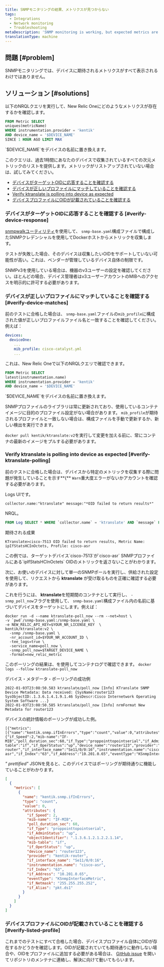 ```yaml
---
title: SNMPモニタリングの結果、メトリクスが見つからない
tags:
  - Integrations
  - Network monitoring
  - Troubleshooting
metaDescription: 'SNMP monitoring is working, but expected metrics are missing.'
translationType: machine
---
```


## 問題 [#problem]

SNMPモニタリングでは、デバイスに期待されるメトリクスがすべて表示されるわけではありません。

## ソリューション [#solutions]

以下のNRQLクエリを実行して、New Relic Oneにどのようなメトリクスが存在するかを確認します。

```sql
FROM Metric SELECT 
uniques(metricName) 
WHERE instrumentation.provider = 'kentik' 
AND device_name = '$DEVICE_NAME'
SINCE 1 HOUR AGO LIMIT MAX
```

<Callout variant="important">
  `$DEVICE_NAME`をデバイスの名前に置き換えます。
</Callout>

このクエリは、過去1時間にあなたのデバイスで収集されているすべての次元メトリックのリストを提供します。メトリックがリストアップされていない場合は、試してみてください。

* [デバイスがターゲットOIDに応答することを確認する](#verify-device-response)
* [デバイスが正しいプロファイルにマッチしていることを確認する](#verify-device-matches)
* [Verify ktranslate is polling into device as expected](#verify-ktranslate-polling)
* [デバイスプロファイルにOIDが記載されていることを確認する](#verify-listed-profile)

### デバイスがターゲットOIDに応答することを確認する [#verify-device-response]

[snmpwalkユーティリティ](/docs/network-performance-monitoring/troubleshooting/snmp-walk)を使用して、 `snmp-base.yaml`構成ファイルで構成したSNMPクレデンシャルを使用してDockerホストからメトリックを収集します。

テストが失敗した場合、そのデバイスは収集したいOIDをサポートしていない可能性が高い。これは、ベンダーが管理しているデバイス自体の制限です。

<Callout variant="tip">
  SNMPv3を使用している場合は、機器のv3ユーザーの設定を確認してください。ほとんどの場合、デバイス管理者はv3ユーザーアカウントのMIBへのアクセスを明示的に許可する必要があります。
</Callout>

### デバイスが正しいプロファイルにマッチしていることを確認する [#verify-device-matches]

前のテストに合格した場合は、 `snmp-base.yaml`ファイルの`mib_profile`に構成された値が正しいプロファイルファイル名と一致することを確認してください。例えば：

```yaml
devices:
  deviceOne:
    ...
    mib_profile: cisco-catalyst.yml
    ...
```

これは、New Relic Oneで以下のNRQLクエリで確認できます。

```sql
FROM Metric SELECT 
latest(instrumentation.name) 
WHERE instrumentation.provider = 'kentik' 
AND device_name = '$DEVICE_NAME'
```

<Callout variant="important">
  `$DEVICE_NAME`をデバイスの名前に置き換えます。
</Callout>

SNMPプロファイルのライブラリは常に更新されており、使用しているコンテナイメージに目的のプロファイル設定がない場合があります。 `mib_profile`が期待されるプロファイルと一致しない場合は、構成ファイルを手動で更新するか、新しい検出を実行できます。

`docker pull kentik/ktranslate:v2`を実行して変更を加える前に、常にコンテナの最新のイメージをプルする必要があります。

### Verify ktranslate is polling into device as expected [#verify-ktranslate-polling]

前のテストに合格した場合は、デバイスから特定のメトリックを収集する際に問題が発生していることを示す**&#x7B;** `Warn`重大度エラーがないかアカウントを確認する必要があります。

Logs UIです。

```shell
collector.name:"ktranslate" message:"*OID failed to return results*"
```

NRQL。

```sql
FROM Log SELECT * WHERE `collector.name` = 'ktranslate' AND `message` LIKE '%OID failed to return results%'
```

期待される成果

```
KTranslate>cisco-7513 OID failed to return results, Metric Name: ipIfStatsHCInOctets, Profile: cisco-asr
```

<Callout variant="tip">
  この例では、ターゲットデバイス`cisco-7513`が`cisco-asr` SNMPプロファイルにある`ipIfStatsHCInOctets` OIDのメトリックを返さないことがわかります。
</Callout>

次に、お使いのデバイスに対して単一のSNMPポールを実行し、供給された設定を使用して、リクエストから **ktranslate** が受け取るものを正確に確認する必要があります。

これを行うには、 **ktranslate**を短期間のコンテナとして実行し、 `-snmp_poll_now`フラグを使用して、 `snmp-base.yaml`構成ファイル内の名前に基づいてデバイスをターゲットにします。例えば：

```shell
docker run -d --name ktranslate-poll_now --rm --net=host \
-v `pwd`/snmp-base.yaml:/snmp-base.yaml \
-e NEW_RELIC_API_KEY=$YOUR_NR_LICENSE_KEY  \
kentik/ktranslate:v2 \
  -snmp /snmp-base.yaml \
  -nr_account_id=$YOUR_NR_ACCOUNT_ID \
  -tee_logs=true \
  -service_name=poll_now \
  -snmp_poll_now=$TARGET_DEVICE_NAME \
  -format=new_relic_metric
```

このポーリングの結果は、を使用してコンテナログで確認できます。 `docker logs --follow ktranslate-poll_now`

デバイス・メタデータ・ポーリングの成功例

```
2022-01-03T23:08:50.583 ktranslate/poll_now [Info] KTranslate SNMP Device Metadata: Data received: {SysName:router123 SysObjectID:.1.3.6.1.4.1.9.1.46 SysDescr:Cisco Internetwork Operating System Software ...}
2022-01-03T23:08:50.585 ktranslate/poll_now [Info] nrmFormat New Metadata for router123
```

デバイスの統計情報のポーリングが成功した例。

```
[{"metrics":[{"name":"kentik.snmp.ifInErrors","type":"count","value":0,"attributes":{"if_Speed":2,"mib-name":"IF-MIB","poll_duration_sec":60,"if_Type":"proppointtopointserial","if_AdminStatus":"up","objectIdentifier":".1.3.6.1.2.1.2.2.1.14","mib-table":"if","if_OperStatus":"up","device_name":"router123","provider":"kentik-router","if_interface_name":"Se11/0/0:16","instrumentation.name":"cisco-asr","if_Index":"63","if_Address":"10.201.0.65","eventType":"KSnmpInterfaceMetric","if_Netmask":"255.255.255.252","if_Alias":"pkt.ds1"}}]...}]
```

_" prettified"_ JSONを見ると、このデバイスではポーリングが期待通りに機能していることがわかります。

```json
[
  {
    "metrics": [
      {
        "name": "kentik.snmp.ifInErrors",
        "type": "count",
        "value": 0,
        "attributes": {
          "if_Speed": 2,
          "mib-name": "IF-MIB",
          "poll_duration_sec": 60,
          "if_Type": "proppointtopointserial",
          "if_AdminStatus": "up",
          "objectIdentifier": ".1.3.6.1.2.1.2.2.1.14",
          "mib-table": "if",
          "if_OperStatus": "up",
          "device_name": "router123",
          "provider": "kentik-router",
          "if_interface_name": "Se11/0/0:16",
          "instrumentation.name": "cisco-asr",
          "if_Index": "63",
          "if_Address": "10.201.0.65",
          "eventType": "KSnmpInterfaceMetric",
          "if_Netmask": "255.255.255.252",
          "if_Alias": "pkt.ds1"
        }
      }
    ]
  }
]
```

### デバイスプロファイルにOIDが記載されていることを確認する [#verify-listed-profile]

これまでのテストにすべて合格した場合、デバイスプロファイル自体にOIDが存在するかどうかを確認します。OIDが記載されていても期待通りに動作しない場合や、OIDをプロファイルに追加する必要がある場合は、 [GitHub issue](https://github.com/kentik/snmp-profiles/issues/new/choose) を開いてリポジトリのメンテナに連絡し、解決に向けて動いてもらいます。
